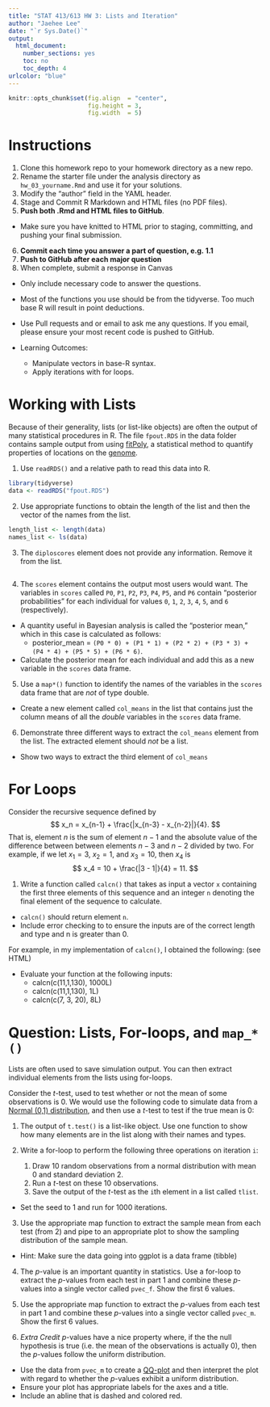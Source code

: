 ```yaml
---
title: "STAT 413/613 HW 3: Lists and Iteration"
author: "Jaehee Lee"
date: "`r Sys.Date()`"
output:
  html_document:
    number_sections: yes
    toc: no
    toc_depth: 4
urlcolor: "blue"
---
```


```r
knitr::opts_chunk$set(fig.align  = "center",
                      fig.height = 3, 
                      fig.width  = 5)
```

# Instructions {-}

1. Clone this homework repo to your homework directory as a new repo.
2. Rename the starter file under the analysis directory as `hw_03_yourname.Rmd` and use it for your solutions.   
3. Modify the "author" field in the YAML header.  
4. Stage and Commit R Markdown and HTML files (no PDF files).   
5. **Push both .Rmd and HTML files to GitHub**.   
- Make sure you have knitted to HTML prior to staging, committing, and pushing your final submission.  
6. **Commit each time you answer a part of question, e.g. 1.1**   
7. **Push to GitHub after each major question**   
8. When complete, submit a response in Canvas  
    
- Only include necessary code to answer the questions.
- Most of the functions you use should be from the tidyverse. Too much base R will result in point deductions.
- Use Pull requests and or email to ask me any questions. If you email, please ensure your most recent code is pushed to GitHub.

- Learning Outcomes:
    - Manipulate vectors in base-R syntax.
    - Apply iterations with for loops.

# Working with Lists

Because of their generality, lists (or list-like objects) are often the output of many statistical procedures in R. The file `fpout.RDS` in the data folder contains sample output from using [fitPoly](https://cran.r-project.org/package=fitPoly), a statistical
method to quantify properties of locations on the [genome](https://www.ncbi.nlm.nih.gov/pmc/articles/PMC5915555/).  

1. Use `readRDS()` and a relative path to read this data into R.
```r
library(tidyverse)
data <- readRDS("fpout.RDS")
```

2. Use appropriate functions to obtain the length of the list and then the vector of the names from the list.
```r
length_list <- length(data)  
names_list <- ls(data)
```

3. The `diploscores` element does not provide any information. Remove it from the list.
```r

```
  
4. The `scores` element contains the output most users would want. The variables in `scores` called `P0`, `P1`, `P2`, `P3`, `P4`, `P5`, and `P6` contain "posterior probabilities" for each individual for values    `0`, `1`, `2`, `3`, `4`, `5`, and `6` (respectively).  
- A quantity useful in Bayesian analysis is called the "posterior mean," which in this case is calculated as follows:
  + posterior_mean = `(P0 * 0) + (P1 * 1) + (P2 * 2) + (P3 * 3) + (P4 * 4) + (P5 * 5) + (P6 * 6)`.
- Calculate the posterior mean for each individual and add this as a new variable in the `scores` data frame.

5. Use a `map*()` function to identify the names of the variables in the `scores` data frame that are *not* of type double.  
- Create a new element called `col_means` in the list that contains just the column means of all the *double* variables in the `scores` data frame.

6. Demonstrate three different ways to extract the `col_means` element from the list.  The extracted element should *not* be a list. 
- Show two ways to extract the third element of `col_means`

# For Loops

Consider the recursive sequence defined by
$$
x_n = x_{n-1} + \frac{|x_{n-3} - x_{n-2}|}{4}.
$$
That is, element $n$ is the sum of element $n-1$ and the absolute value of the difference between between elements $n-3$ and $n-2$ divided by two. For example, if we let $x_1 = 3$, $x_2 = 1$, and $x_3 = 10$, then $x_4$ is
$$
x_4 = 10 + \frac{|3 - 1|}{4} = 11.
$$

1. Write a function called `calcn()` that takes as input a vector `x` containing the first three elements of this sequence and an integer `n` denoting the final element of the sequence to calculate.  
- `calcn()` should return element `n`.
- Include error checking to to ensure the inputs are of the correct length and type and n is greater than 0.

For example, in my implementation of `calcn()`, I obtained the following: (see HTML)

- Evaluate your function at the following inputs:
  + calcn(c(11,1,130), 1000L)  
  + calcn(c(11,1,130), 1L)  
  + calcn(c(7, 3, 20), 8L)  

# Question: Lists, For-loops, and `map_*()`

Lists are often used to save simulation output. You can then extract individual elements from the lists using for-loops.

Consider the $t$-test, used to test whether or not the mean of some observations is 0. We would use the following code to simulate data from a [Normal (0,1) distribution](https://en.wikipedia.org/wiki/Normal_distribution), and then use a $t$-test to test if the true mean is 0:

1. The output of `t.test()` is a list-like object. Use one function to show how many elements are in the list along with their names and types.

2. Write a for-loop to perform the following three operations on iteration `i`:
    1. Draw 10 random observations from a normal distribution with mean 0 and standard deviation 2.
    2. Run a $t$-test on these 10 observations.
    3. Save the output of the $t$-test as the `i`th element in a list called `tlist`.  
    
- Set the seed to 1 and run for 1000 iterations.
    
3. Use the appropriate map function to extract the sample mean from each test (from 2) and pipe to an appropriate plot to show the sampling distribution of the sample mean.
- Hint: Make sure the data going into ggplot is a data frame (tibble)

4. The $p$-value is an important quantity in statistics. Use a for-loop to extract the $p$-values from each test in part 1 and combine these
   $p$-values into a single vector called `pvec_f`. Show the first 6 values.

5. Use the appropriate map function to extract the $p$-values from each test in part 1 and combine these $p$-values into a single vector called `pvec_m`. Show the first 6 values.

6. *Extra Credit* $p$-values have a nice property where, if the the null hypothesis is true (i.e. the mean of the observations is actually 0), then the $p$-values follow the uniform distribution. 

- Use the data from `pvec_m` to create a [QQ-plot](https://en.wikipedia.org/wiki/Q–Q_plot) and then interpret the plot with regard to whether the $p$-values exhibit a uniform distribution.  
- Ensure your plot has appropriate labels for the axes and a title. 
- Include an abline that is dashed and colored red.




